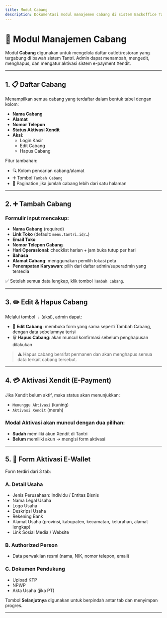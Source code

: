 ```yaml
---
title: Modul Cabang
description: Dokumentasi modul manajemen cabang di sistem Backoffice Tantri.
---
```


# 🏬 Modul Manajemen Cabang

Modul **Cabang** digunakan untuk mengelola daftar outlet/restoran yang tergabung di bawah sistem Tantri. Admin dapat menambah, mengedit, menghapus, dan mengatur aktivasi sistem e-payment Xendit.

---

## 1. 📋 Daftar Cabang

Menampilkan semua cabang yang terdaftar dalam bentuk tabel dengan kolom:

- **Nama Cabang**
- **Alamat**
- **Nomor Telepon**
- **Status Aktivasi Xendit**
- **Aksi**:
  - Login Kasir
  - Edit Cabang
  - Hapus Cabang

Fitur tambahan:

- 🔍 Kolom pencarian cabang/alamat
- ➕ Tombol `Tambah Cabang`
- 📄 Pagination jika jumlah cabang lebih dari satu halaman

---

## 2. ➕ Tambah Cabang

### Formulir input mencakup:

- **Nama Cabang** (required)
- **Link Toko** (default: `menu.tantri.id/…`)
- **Email Toko**
- **Nomor Telepon Cabang**
- **Hari Operasional**: checklist harian + jam buka tutup per hari
- **Bahasa**
- **Alamat Cabang**: menggunakan pemilih lokasi peta
- **Penempatan Karyawan**: pilih dari daftar admin/superadmin yang tersedia

✅ Setelah semua data lengkap, klik tombol `Tambah Cabang`.

---

## 3. ✏️ Edit & Hapus Cabang

Melalui tombol `⋮` (aksi), admin dapat:

- 🔧 **Edit Cabang**: membuka form yang sama seperti Tambah Cabang, dengan data sebelumnya terisi
- 🗑️ **Hapus Cabang**: akan muncul konfirmasi sebelum penghapusan dilakukan

> ⚠️ Hapus cabang bersifat permanen dan akan menghapus semua data terkait cabang tersebut.

---

## 4. 💳 Aktivasi Xendit (E-Payment)

Jika Xendit belum aktif, maka status akan menunjukkan:

- `Menunggu Aktivasi` (kuning)
- `Aktivasi Xendit` (merah)

### Modal Aktivasi akan muncul dengan dua pilihan:

- **Sudah** memiliki akun Xendit di Tantri
- **Belum** memiliki akun → mengisi form aktivasi

---

## 5. 🧾 Form Aktivasi E-Wallet

Form terdiri dari 3 tab:

### A. **Detail Usaha**

- Jenis Perusahaan: Individu / Entitas Bisnis
- Nama Legal Usaha
- Logo Usaha
- Deskripsi Usaha
- Rekening Bank
- Alamat Usaha (provinsi, kabupaten, kecamatan, kelurahan, alamat lengkap)
- Link Sosial Media / Website

### B. **Authorized Person**

- Data perwakilan resmi (nama, NIK, nomor telepon, email)

### C. **Dokumen Pendukung**

- Upload KTP
- NPWP
- Akta Usaha (jika PT)

Tombol **Selanjutnya** digunakan untuk berpindah antar tab dan menyimpan progres.

---
